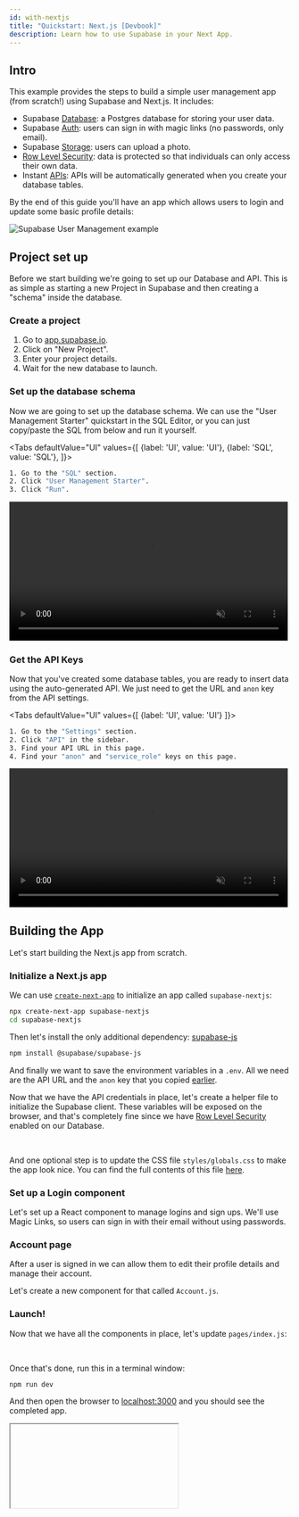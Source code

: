 ```yaml
---
id: with-nextjs
title: "Quickstart: Next.js [Devbook]"
description: Learn how to use Supabase in your Next App.
---
```



## Intro 

This example provides the steps to build a simple user management app (from scratch!) using Supabase and Next.js. It includes:

- Supabase [Database](/docs/guides/database): a Postgres database for storing your user data.
- Supabase [Auth](/docs/guides/auth): users can sign in with magic links (no passwords, only email).
- Supabase [Storage](/docs/guides/storage): users can upload a photo.
- [Row Level Security](/docs/guides/auth#row-level-security): data is protected so that individuals can only access their own data.
- Instant [APIs](/docs/guides/api): APIs will be automatically generated when you create your database tables.

By the end of this guide you'll have an app which allows users to login and update some basic profile details:

![Supabase User Management example](/img/user-management-demo.png)

<!-- ## Video demo 

Coming soon.

Use the annotated timeline to step through this tutorial.

## Instant deploy

Want to deploy a completed version of this example without following the guide? 

[![Deploy with Vercel](https://vercel.com/button)](https://vercel.com/new/git/external?repository-url=https%3A%2F%2Fgithub.com%2Fsupabase%2Fsupabase%2Ftree%2Fmaster%2Fexamples%2Freact-user-management&project-name=supabase-user-management&repository-name=supabase-user-management&demo-title=Supabase%20User%20Management&demo-description=An%20example%20web%20app%20using%20Supabase%20and%20Next.js&demo-url=https%3A%2F%2Fsupabase-react-user-management.vercel.app&demo-image=https%3A%2F%2Fi.imgur.com%2FZ3HkQqe.png&integration-ids=oac_jUduyjQgOyzev1fjrW83NYOv&external-id=nextjs-user-management)

Clicking this button the application will:

- Launch and prepare the Postgres database in Supabase.
- Launch the app in Vercel.
- Fork the example into your own GitHub account.
- Prepare the deployed application with all the necessary environment variables.

If you want to do it yourself, let's get started: -->

## Project set up

Before we start building we're going to set up our Database and API. This is as simple as starting a new Project in Supabase 
and then creating a "schema" inside the database.

### Create a project 

1. Go to [app.supabase.io](https://app.supabase.io).
1. Click on "New Project".
1. Enter your project details.
1. Wait for the new database to launch.


### Set up the database schema

Now we are going to set up the database schema. We can use the "User Management Starter" quickstart in the SQL Editor, 
or you can just copy/paste the SQL from below and run it yourself.

<Tabs
defaultValue="UI"
values={[
  {label: 'UI', value: 'UI'},
  {label: 'SQL', value: 'SQL'},
]}>
<TabItem value="UI">

```sh
1. Go to the "SQL" section.
2. Click "User Management Starter".
3. Click "Run".
```

<video width="99%" muted playsInline controls="true">
<source src="/docs/videos/sql-user-management-starter.mp4" type="video/mp4" muted playsInline />
</video>

</TabItem>
<TabItem value="SQL">

<Editor
  initialSQL={snippets.sqlSetup}
  language={Language.sql}
/>

</TabItem>
</Tabs>


### Get the API Keys 


Now that you've created some database tables, you are ready to insert data using the auto-generated API. 
We just need to get the URL and `anon` key from the API settings.

<Tabs
defaultValue="UI"
values={[
  {label: 'UI', value: 'UI'}
]}>
<TabItem value="UI">

```sh
1. Go to the "Settings" section.
2. Click "API" in the sidebar.
3. Find your API URL in this page.
4. Find your "anon" and "service_role" keys on this page.
```

<video width="99%" muted playsInline controls="true">
<source src="/docs/videos/api/api-url-and-key.mp4" type="video/mp4" muted playsInline />
</video>

</TabItem>
</Tabs>

## Building the App

Let's start building the Next.js app from scratch.

### Initialize a Next.js app

We can use [`create-next-app`](https://nextjs.org/docs/getting-started) to initialize 
an app called `supabase-nextjs`:

```bash
npx create-next-app supabase-nextjs
cd supabase-nextjs
```

Then let's install the only additional dependency: [supabase-js](https://github.com/supabase/supabase-js)

```bash
npm install @supabase/supabase-js
```

And finally we want to save the environment variables in a `.env`. 
All we need are the API URL and the `anon` key that you copied [earlier](#get-the-api-keys).

<Editor
  filepath="/.env"
  language={Language.sh}
/>

<!--```bash title=".env.local"
NEXT_PUBLIC_SUPABASE_URL=YOUR_SUPABASE_URL
NEXT_PUBLIC_SUPABASE_ANON_KEY=YOUR_SUPABASE_ANON_KEY
```-->

Now that we have the API credentials in place, let's create a helper file to initialize the Supabase client. 
These variables will be exposed on the browser, and that's completely fine since we have 
[Row Level Security](/docs/guides/auth#row-level-security) enabled on our Database.


<Editor
  filepath="/utils/supabaseClient.js"
  language={Language.js}
/>

<br/>

And one optional step is to update the CSS file `styles/globals.css` to make the app look nice. 
You can find the full contents of this file [here](https://raw.githubusercontent.com/supabase/supabase/master/examples/react-user-management/src/index.css).

### Set up a Login component

Let's set up a React component to manage logins and sign ups. 
We'll use Magic Links, so users can sign in with their email without using passwords.

<Editor
  filepath="/components/Auth.js"
  language={Language.jsx}
/>

### Account page

After a user is signed in we can allow them to edit their profile details and manage their account.

Let's create a new component for that called `Account.js`.

<Editor
  language={Language.jsx}
  filepath="/components/Account.js"  
/>


### Launch!

Now that we have all the components in place, let's update `pages/index.js`:

<Editor
  language={Language.jsx}
  filepath="/pages/index.js"
/>

<br/>

Once that's done, run this in a terminal window:

```sh
npm run dev
```

And then open the browser to [localhost:3000](http://localhost:3000) and you should see the completed app.

<Iframe
  env={Env.Supabase}
  port={3000}
/>


When you login for the first time a new row in the Database will be added. Run the following SQL query to print all profiles of your users.
<Editor
  initialSQL={snippets.sqlProfiles}
  language={Language.sql}
/>

<!--![Supabase User demo](/img/supabase-react-demo.png)-->

## Bonus: Profile photos

Every Supabase project is configured with [Storage](/docs/guides/storage) for managing large files like 
photos and videos.

### Create an upload widget

Let's create an avatar for the user so that they can upload a profile photo. 
We can start by creating a new component:

```jsx title="components/Avatar.js"

  const [avatarUrl, setAvatarUrl] = useState(null)
  const [uploading, setUploading] = useState(false)

  useEffect(() => {
    if (url) downloadImage(url)
  }, [url])

  async function downloadImage(path) {
    try {
      const { data, error } = await supabase.storage.from('avatars').download(path)
      if (error) {
        throw error
      }
      const url = URL.createObjectURL(data)
      setAvatarUrl(url)
    } catch (error) {
      console.log('Error downloading image: ', error.message)
    }
  }


  async function uploadAvatar(event) {
    try {
      setUploading(true)

      if (!event.target.files || event.target.files.length === 0) {
        throw new Error('You must select an image to upload.')
      }

      const file = event.target.files[0]
      const fileExt = file.name.split('.').pop()
      const fileName = `${Math.random()}.${fileExt}`
      const filePath = `${fileName}`

      let { error: uploadError } = await supabase.storage
        .from('avatars')
        .upload(filePath, file)

      if (uploadError) {
        throw uploadError
      }

      onUpload(filePath)
    } catch (error) {
      alert(error.message)
    } finally {
      setUploading(false)
    }
  }

  return (
    <div>
      {avatarUrl ? (
        <img
          src={avatarUrl}
          alt="Avatar"
          className="avatar image"
          style={{ height: size, width: size }}
        />
      ) : (
        <div className="avatar no-image" style={{ height: size, width: size }} />
      )}
      <div style={{ width: size }}>
        <label className="button primary block" htmlFor="single">
          {uploading ? 'Uploading ...' : 'Upload'}
        </label>
        <input
          style={{
            visibility: 'hidden',
            position: 'absolute',
          }}
          type="file"
          id="single"
          accept="image/*"
          onChange={uploadAvatar}
          disabled={uploading}
        />
      </div>
    </div>
  )
}
```


### Add the new widget

And then we can add the widget to the Account page:


```jsx title="components/Account.js"
// Import the new component

// ...

return (
  <div className="form-widget">
    {/* Add to the body */}
    <Avatar
      url={avatar_url}
      size={150}
      onUpload={(url) => {
        setAvatarUrl(url)
        updateProfile({ username, website, avatar_url: url })
      }}
    />
    {/* ... */}
  </div>
)

```

## Next steps

At this stage you have a fully functional application!

- Got a question? [Ask here](https://github.com/supabase/supabase/discussions).
- Sign in: [app.supabase.io](https://app.supabase.io)
